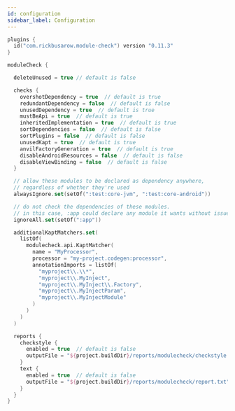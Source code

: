 ```yaml
---
id: configuration
sidebar_label: Configuration
---
```



``` kotlin title="root/build.gradle.kts"
plugins {
  id("com.rickbusarow.module-check") version "0.11.3"
}

moduleCheck {

  deleteUnused = true // default is false

  checks {
    overshotDependency = true  // default is true
    redundantDependency = false  // default is false
    unusedDependency = true  // default is true
    mustBeApi = true  // default is true
    inheritedImplementation = true  // default is true
    sortDependencies = false  // default is false
    sortPlugins = false  // default is false
    unusedKapt = true  // default is true
    anvilFactoryGeneration = true  // default is true
    disableAndroidResources = false  // default is false
    disableViewBinding = false  // default is false
  }

  // allow these modules to be declared as dependency anywhere,
  // regardless of whether they're used
  alwaysIgnore.set(setOf(":test:core-jvm", ":test:core-android"))

  // do not check the dependencies of these modules.
  // in this case, :app could declare any module it wants without issue
  ignoreAll.set(setOf(":app"))

  additionalKaptMatchers.set(
    listOf(
      modulecheck.api.KaptMatcher(
        name = "MyProcessor",
        processor = "my-project.codegen:processor",
        annotationImports = listOf(
          "myproject\\.\\*",
          "myproject\\.MyInject",
          "myproject\\.MyInject\\.Factory",
          "myproject\\.MyInjectParam",
          "myproject\\.MyInjectModule"
        )
      )
    )
  )

  reports {
    checkstyle {
      enabled = true  // default is false
      outputFile = "${project.buildDir}/reports/modulecheck/checkstyle.xml"
    }
    text {
      enabled = true  // default is false
      outputFile = "${project.buildDir}/reports/modulecheck/report.txt"
    }
  }
}
```
